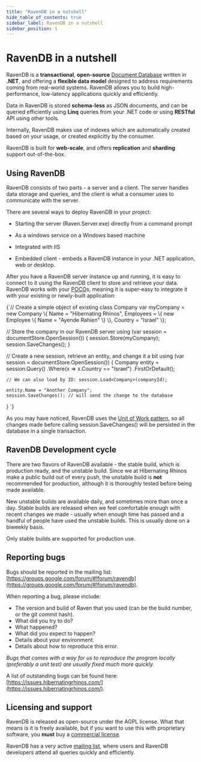 ```yaml
---
title: "RavenDB in a nutshell"
hide_table_of_contents: true
sidebar_label: RavenDB in a nutshell
sidebar_position: 1
---
```



# RavenDB in a nutshell

RavenDB is a **transactional**, **open-source** [Document Database](what-is-a-document-database) written in **.NET**, and offering a **flexible data model** designed to address requirements coming from real-world systems. RavenDB allows you to build high-performance, low-latency applications quickly and efficiently.

Data in RavenDB is stored **schema-less** as JSON documents, and can be queried efficiently using **Linq** queries from your .NET code or using **RESTful** API using other tools. 

Internally, RavenDB makes use of indexes which are automatically created based on your usage, or created explicitly by the consumer.

RavenDB is built for **web-scale**, and offers **replication** and **sharding** support out-of-the-box.

## Using RavenDB

RavenDB consists of two parts - a server and a client. The server handles data storage and queries, and the client is what a consumer uses to communicate with the server. 

There are several ways to deploy RavenDB in your project:

* Starting the server (Raven.Server.exe) directly from a command prompt
 
* As a windows service on a Windows based machine

* Integrated with IIS

* Embedded client - embeds a RavenDB instance in your .NET application, web or desktop.

After you have a RavenDB server instance up and running, it is easy to connect to it using the RavenDB client to store and retrieve your data. RavenDB works with your [POCO](https://en.wikipedia.org/wiki/Plain_old_CLR_object)s, meaning it is super-easy to integrate it with your existing or newly-built application:

<TabItem value="nutshell1" label="nutshell1">
<CodeBlock language="csharp">
{`// Create a simple object of existing class Company
var myCompany = new Company
					\{
						Name = "Hibernating Rhinos",
						Employees =
                			\{
                				new Employee
                					\{
                						Name = "Ayende Rahien"
                					\}
                			\},
						Country = "Israel"
					\};

// Store the company in our RavenDB server
using (var session = documentStore.OpenSession())
\{
	session.Store(myCompany);
	session.SaveChanges();
\}

// Create a new session, retrieve an entity, and change it a bit
using (var session = documentStore.OpenSession())
\{
	Company entity = session.Query<Company>()
		.Where(x => x.Country == "Israel")
		.FirstOrDefault();

	// We can also load by ID: session.Load<Company>(companyId);

	entity.Name = "Another Company";
	session.SaveChanges(); // will send the change to the database
\}
`}
</CodeBlock>
</TabItem>

As you may have noticed, RavenDB uses the [Unit of Work pattern](https://martinfowler.com/eaaCatalog/unitOfWork.html), so all changes made before calling session.SaveChanges() will be persisted in the database in a single transaction.

## RavenDB Development cycle

There are two flavors of RavenDB available - the stable build, which is production ready, and the unstable build. Since we at Hibernating Rhinos make a public build out of every push, the unstable build is **not** recommended for production, although it is thoroughly tested before being made available.

New unstable builds are available daily, and sometimes more than once a day. Stable builds are released when we feel comfortable enough with recent changes we made - usually when enough time has passed and a handful of people have used the unstable builds. This is usually done on a biweekly basis.

Only stable builds are supported for production use. 

## Reporting bugs

Bugs should be reported in the mailing list: [https://groups.google.com/forum/#!forum/ravendb](https://groups.google.com/forum/#!forum/ravendb).

When reporting a bug, please include:

* The version and build of Raven that you used (can be the build number, or the git commit hash).
* What did you try to do?
* What happened?
* What did you expect to happen?
* Details about your environment.
* Details about how to reproduce this error.

*Bugs that comes with a way for us to reproduce the program locally (preferably a unit test) are usually fixed much more quickly.*

A list of outstanding bugs can be found here: [https://issues.hibernatingrhinos.com/](https://issues.hibernatingrhinos.com/).

## Licensing and support

RavenDB is released as open-source under the AGPL license. What that means is it is freely available, but if you want to use this with proprietary software, you **must** buy a [commercial license](https://ravendb.net/buy).

RavenDB has a very active [mailing list](https://groups.google.com/forum/#!forum/ravendb), where users and RavenDB developers attend all queries quickly and efficiently.

